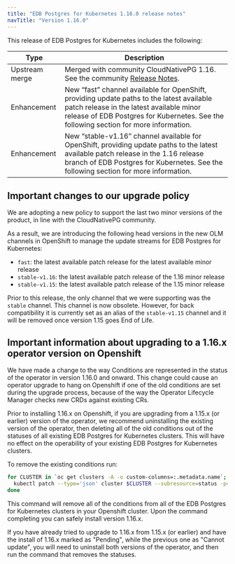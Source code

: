 ```yaml
---
title: "EDB Postgres for Kubernetes 1.16.0 release notes"
navTitle: "Version 1.16.0"
---
```


This release of EDB Postgres for Kubernetes includes the following:

|      Type      |                                                                                  Description                                                                                   |
| -------------- | ------------------------------------------------------------------------------------------------------------------------------------------------------------------------------ |
| Upstream merge | Merged with community CloudNativePG 1.16. See the community [Release Notes](https://cloudnative-pg.io/documentation/1.16/release_notes/#version-1160).                                    |
| Enhancement    | New “fast” channel available for OpenShift, providing update paths to the latest available patch release in the latest available minor release of EDB Postgres for Kubernetes. See the following section for more information.|
| Enhancement    | New “stable-v1.16” channel available for OpenShift, providing update paths to the latest available patch release in the 1.16 release branch of EDB Postgres for Kubernetes. See the following section for more information.   |


## Important changes to our upgrade policy
We are adopting a new policy to support the last two minor versions of the product, in line with the CloudNativePG community.

As a result, we are introducing the following head versions in the new OLM channels in OpenShift to manage the update streams for EDB Postgres for Kubernetes:

* `fast`: the latest available patch release for the latest available minor release 
* `stable-v1.16`: the latest available patch release of the 1.16 minor release
* `stable-v1.15`: the latest available patch release of the 1.15 minor release

Prior to this release, the only channel that we were supporting was the `stable` channel. This channel is now obsolete. However, for back compatibility it is currently set as an alias of the `stable-v1.15` channel and it will be removed once version 1.15 goes End of Life.

## Important information about upgrading to a 1.16.x operator version on Openshift

We have made a change to the way Conditions are represented in the status of
the operator in version 1.16.0 and onward. This change could cause an operator
upgrade to hang on Openshift if one of the old conditions are set during the
upgrade process, because of the way the Operator Lifecycle Manager checks new
CRDs against existing CRs.

Prior to installing 1.16.x on Openshift, if you are upgrading from a 1.15.x (or
earlier) version of the operator, we recommend uninstalling the existing
version of the operator, then deleting all of the old conditions out of the
statuses of all existing EDB Postgres for Kubernetes clusters.
This will have no effect on the operability of your existing EDB Postgres for
Kubernetes clusters.

To remove the existing conditions run:

```bash
for CLUSTER in `oc get clusters -A -o custom-columns=:.metadata.name`; do
  kubectl patch --type='json' cluster $CLUSTER --subresource=status -p='[{"op": "remove", "path": "/status/conditions"}]'
done
```

This command will remove all of the conditions from all of the EDB Postgres for
Kubernetes clusters in your Openshift cluster.
Upon the command completing you can safely install version 1.16.x.

If you have already tried to upgrade to 1.16.x from 1.15.x (or earlier) and
have the install of 1.16.x marked as "Pending", while the previous one as
"Cannot update", you will need to uninstall both versions of the operator, and
then run the command that removes the statuses.
